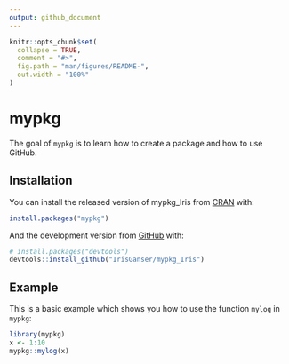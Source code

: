 ```yaml
---
output: github_document
---
```


<!-- README.md is generated from README.Rmd. Please edit that file -->

```r
knitr::opts_chunk$set(
  collapse = TRUE,
  comment = "#>",
  fig.path = "man/figures/README-",
  out.width = "100%"
)
```

# mypkg

<!-- badges: start -->
<!-- badges: end -->

The goal of `mypkg` is to learn how to create a package and how to use GitHub.

## Installation

You can install the released version of mypkg_Iris from [CRAN](https://CRAN.R-project.org) with:

``` r
install.packages("mypkg")
```

And the development version from [GitHub](https://github.com/) with:

``` r
# install.packages("devtools")
devtools::install_github("IrisGanser/mypkg_Iris")
```
## Example

This is a basic example which shows you how to use the function `mylog` in `mypkg`:

```r
library(mypkg)
x <- 1:10
mypkg::mylog(x)
```

